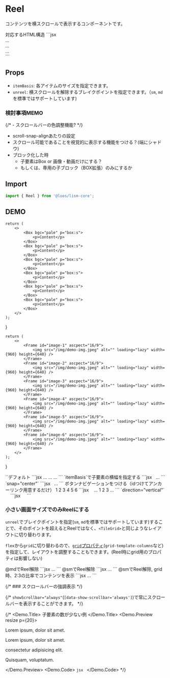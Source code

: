 

# Reel

コンテンツを横スクロールで表示するコンポーネントです。


<Demo>
	<Demo.Title>対応するHTML構造</Demo.Title>
	<Demo.Code>
	```jsx
	<div class="l--reel">
		<div class="is--item">...</div>
		<div class="is--item">...</div>
		<div class="is--item">...</div>
	</div>
	```
	</Demo.Code>
</Demo>


## Props

- `itemBasis`: 各アイテムのサイズを指定できます。
- `unreel`:  横スクロールを解除するブレイクポイントを指定できます。（`sm`, `md`を標準ではサポートしています)


### 検討事項MEMO

{/* - スクロールバーの色調整機能? */}
- scroll-snap-alignあたりの設定
- スクロール可能であることを視覚的に表示する機能をつける？(端にシャドウ)
- ブロック化した時
	- 子要素はBox or 画像・動画だけにする？
	- もしくは、専用の子ブロック（BOX拡張）のみにするか


## Import

```js
import { Reel } from '@loos/lism-core';
```


## DEMO

	return (
		<>
			<Box bgc="pale" p="box:s">
				<p>Content</p>
			</Box>
			<Box bgc="pale" p="box:s">
				<p>Content</p>
			</Box>
			<Box bgc="pale" p="box:s">
				<p>Content</p>
			</Box>
			<Box bgc="pale" p="box:s">
				<p>Content</p>
			</Box>
			<Box bgc="pale" p="box:s">
				<p>Content</p>
			</Box>
			<Box bgc="pale" p="box:s">
				<p>Content</p>
			</Box>
		</>
	);
}

	return (
		<>
			<Frame id="image-1" ascpect="16/9">
				<img src="/img/demo-img.jpeg" alt="" loading="lazy" width={960} height={640} />
			</Frame>
			<Frame id="image-2" ascpect="16/9">
				<img src="/img/demo-img.jpeg" alt="" loading="lazy" width={960} height={640} />
			</Frame>
			<Frame id="image-3" ascpect="16/9">
				<img src="/img/demo-img.jpeg" alt="" loading="lazy" width={960} height={640} />
			</Frame>
			<Frame id="image-4" ascpect="16/9">
				<img src="/img/demo-img.jpeg" alt="" loading="lazy" width={960} height={640} />
			</Frame>
			<Frame id="image-5" ascpect="16/9">
				<img src="/img/demo-img.jpeg" alt="" loading="lazy" width={960} height={640} />
			</Frame>
			<Frame id="image-6" ascpect="16/9">
				<img src="/img/demo-img.jpeg" alt="" loading="lazy" width={960} height={640} />
			</Frame>
		</>
	);
}

<Demo>
	<Demo.Title>
		`<Reel>`デフォルト
	</Demo.Title>
	<Demo.Preview resize p={20}>
		<Reel lismState={["has--itemGuide"]}>
			<ReelContents />
		</Reel>
	</Demo.Preview>
	<Demo.Code>
		```jsx
		<Reel>
			<Box>...</Box>
			<Box>...</Box>
			...
		</Reel>
		```
	</Demo.Code>
</Demo>



<Demo>
	<Demo.Title>
		`itemBasis`で子要素の横幅を指定する
	</Demo.Title>
	<Demo.Preview resize p={20}>
		<Reel itemBasis="40%" gap={20}>
			<ReelImages />
		</Reel>
	</Demo.Preview>
	<Demo.Code>
		```jsx
		<Reel itemBasis="40%" gap={20}>
			<Frame ascpect="16/9">
				<img src="..." alt="" loading="lazy" width={960} height={640} />
			</Frame>
			<Frame ascpect="16/9">
				<img src="..." alt="" loading="lazy" width={960} height={640} />
			</Frame>
			...
		</Reel>
		```
	</Demo.Code>
</Demo>


<Demo>
	<Demo.Title>
		`snap="center"`
	</Demo.Title>
	<Demo.Preview resize p={20}>
		<Reel itemBasis="40%" snap="center" gap={20}>
			<ReelImages />
		</Reel>
	</Demo.Preview>
	<Demo.Code>
		```jsx
		<Reel itemBasis="40%" snap="center" gap={20}>
			<Frame ascpect="16/9">
				<img src="..." alt="" loading="lazy" width={960} height={640} />
			</Frame>
			<Frame ascpect="16/9">
				<img src="..." alt="" loading="lazy" width={960} height={640} />
			</Frame>
			...
		</Reel>
		```
	</Demo.Code>
</Demo>


<Demo>
	<Demo.Title>
		ボタンナビゲーションをつける（idつけてアンカーリンク用意するだけ）
	</Demo.Title>
	<Demo.Preview p={20} isShadow={false} flowGap={20}>
		<Reel itemBasis="60%" snap="center" gap={20}>
			<ReelImages />
		</Reel>
		<Cluster gap={20} jc="c">
			<Lism as="a" bgc="b200" c="base" lh="1" p="box:s" hover={{bgc: "b300"}} td="none" radius="2" href="#image-1">1</Lism>
			<Lism as="a" bgc="b200" c="base" lh="1" p="box:s" hover={{bgc: "b300"}} td="none" radius="2" href="#image-2">2</Lism>
			<Lism as="a" bgc="b200" c="base" lh="1" p="box:s" hover={{bgc: "b300"}} td="none" radius="2" href="#image-3">3</Lism>
			<Lism as="a" bgc="b200" c="base" lh="1" p="box:s" hover={{bgc: "b300"}} td="none" radius="2" href="#image-4">4</Lism>
			<Lism as="a" bgc="b200" c="base" lh="1" p="box:s" hover={{bgc: "b300"}} td="none" radius="2" href="#image-5">5</Lism>
			<Lism as="a" bgc="b200" c="base" lh="1" p="box:s" hover={{bgc: "b300"}} td="none" radius="2" href="#image-6">6</Lism>
		</Cluster>
	</Demo.Preview>
	<Demo.Code>
		```jsx
		<Reel itemBasis="40%" snap="center" gap={20}>
			<Frame id="image-1" ascpect="16/9">
				<img src="..." alt="" loading="lazy" width={960} height={640} />
			</Frame>
			<Frame id="image-2" ascpect="16/9">
				<img src="..." alt="" loading="lazy" width={960} height={640} />
			</Frame>
			<Frame id="image-3" ascpect="16/9">
				<img src="..." alt="" loading="lazy" width={960} height={640} />
			</Frame>
			...
		</Reel>
		<Cluster jc="c">
			<Lism tag="a" bgc="b200" c="base" lh="1" p="box:s" hover={{bgc: "b300"}} td="none" radius="2" href="#image-1">1</Lism>
			<Lism tag="a" bgc="b200" c="base" lh="1" p="box:s" hover={{bgc: "b300"}} td="none" radius="2" href="#image-2">2</Lism>
			<Lism tag="a" bgc="b200" c="base" lh="1" p="box:s" hover={{bgc: "b300"}} td="none" radius="2" href="#image-3">3</Lism>
			...
		</Cluster>
		```
	</Demo.Code>
</Demo>
<Demo>
	<Demo.Title>
		`direction="vertical"`
	</Demo.Title>
	<Demo.Preview resize p={20}  maxW="30rem">
		<Reel itemBasis="auto" direction="column" snap="center" aspect="3/4.2" radius="4" bgc="b900" p={30} gap={30}>
			<Frame aspect="3/4" radius="3">
				<img src="/img/demo-img.jpeg" alt="" loading="lazy" width={960} height={640} />
			</Frame>
			<Frame aspect="3/4" radius="3">
				<img src="/img/demo-img.jpeg" alt="" loading="lazy" width={960} height={640} />
			</Frame>
			<Frame aspect="3/4" radius="3">
				<img src="/img/demo-img.jpeg" alt="" loading="lazy" width={960} height={640} />
			</Frame>
			<Frame aspect="3/4" radius="3">
				<img src="/img/demo-img.jpeg" alt="" loading="lazy" width={960} height={640} />
			</Frame>
		</Reel>
	</Demo.Preview>
	<Demo.Code>
		```jsx
		<Reel itemBasis="auto" direction="column" snap="center" aspect="3/4.5" radius="4" bgc="b900" p={30} gap={30}>
			<Frame aspect="3/4" radius="3">
				<img src="/img/demo-img.jpeg" alt="" loading="lazy" width={960} height={640} />
			</Frame>
			<Frame aspect="3/4" radius="3">
				<img src="/img/demo-img.jpeg" alt="" loading="lazy" width={960} height={640} />
			</Frame>
			<Frame aspect="3/4" radius="3">
				<img src="/img/demo-img.jpeg" alt="" loading="lazy" width={960} height={640} />
			</Frame>
			<Frame aspect="3/4" radius="3">
				<img src="/img/demo-img.jpeg" alt="" loading="lazy" width={960} height={640} />
			</Frame>
		</Reel>
		```
	</Demo.Code>
</Demo>


### 小さい画面サイズでのみReelにする

`unreel`でブレイクポイントを指定(`sm`, `md`を標準ではサポートしています)することで、そのポイントを超えるとReelではなく、`<TileGrid>`と同じようなレイアウトに切り替わります。

`flex`から`grid`に切り替わるので、[`grid`プロパティ](/docs/props/grid)(`grid-template-columns`など)を指定して、レイアウトを調整することもできます。(Reel時にgrid用のプロパティは影響しない)


<Demo>
	<Demo.Title>@mdでReel解除</Demo.Title>
	<Demo.Preview resize p={20}>
		<Reel unreel='md' gap={20}>
			<ReelContents />
		</Reel>
	</Demo.Preview>
	<Demo.Code>
		```jsx
		<Reel unreel='md' gap={20}>
			...
		</Reel>
		```
	</Demo.Code>
</Demo>

<Demo>
	<Demo.Title>@smでReel解除</Demo.Title>
	<Demo.Preview resize p={20}>
		<Reel unreel='sm' gap={20}>
			<ReelContents />
		</Reel>
	</Demo.Preview>
	<Demo.Code>
		```jsx
		<Reel unreel='sm' gap={20}>
			...
		</Reel>
		```
	</Demo.Code>
</Demo>


<Demo>
	<Demo.Title>@smでReel解除, grid時、2:3の比率でコンテンツを表示</Demo.Title>
	<Demo.Preview resize p={20}>
		<Reel unreel='sm' gap={20} grid={{columns: '2fr 3fr'}}>
			<ReelContents />
		</Reel>
	</Demo.Preview>
	<Demo.Code>
		```jsx
		<Reel unreel='sm' gap={20} grid={{columns: '2fr 3fr'}}>
			...
		</Reel>
		```
	</Demo.Code>
</Demo>


{/* ### スクロールバーの強調表示 */}

{/* `showScrollbar="always"`(`[data-show-scrollbar='always']`)で常にスクロールバーを表示することができます。 */}

{/* <Demo>
	<Demo.Title>
		子要素の数が少ない例
	</Demo.Title>
	<Demo.Preview resize p={20}>
		<Reel gap={20} showScrollbar="always">
			<Box bgc="pale" p="box:s">
				<p>Lorem ipsum, dolor sit amet.</p>
			</Box>
			<Box bgc="pale" p="box:s">
				<p>Lorem ipsum, dolor sit amet.</p>
				<p>consectetur adipisicing elit.</p>
			</Box>
			<Box bgc="pale" p="box:s">
				<p>Quisquam, voluptatum.</p>
			</Box>
		</Reel>
	</Demo.Preview>
	<Demo.Code>
		```jsx
		```
	</Demo.Code>
</Demo> */}
